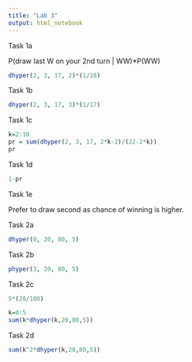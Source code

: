 ```yaml
---
title: "Lab 3"
output: html_notebook
---
```


Task 1a

P(draw last W on your 2nd turn \| WW)\*P(WW)

```r
dhyper(2, 3, 17, 2)*(1/18)
```

Task 1b

```r
dhyper(2, 3, 17, 3)*(1/17)
```

Task 1c

```r
k=2:10
pr = sum(dhyper(2, 3, 17, 2*k-2)/(22-2*k))
pr
```

Task 1d

```r
1-pr
```

Task 1e

Prefer to draw second as chance of winning is higher.

Task 2a

```r
dhyper(0, 20, 80, 5)
```

Task 2b

```r
phyper(3, 20, 80, 5)
```

Task 2c

```r
5*(20/100)
```

```r
k=0:5
sum(k*dhyper(k,20,80,5))
```

Task 2d

```r
sum(k^2*dhyper(k,20,80,5))
```
